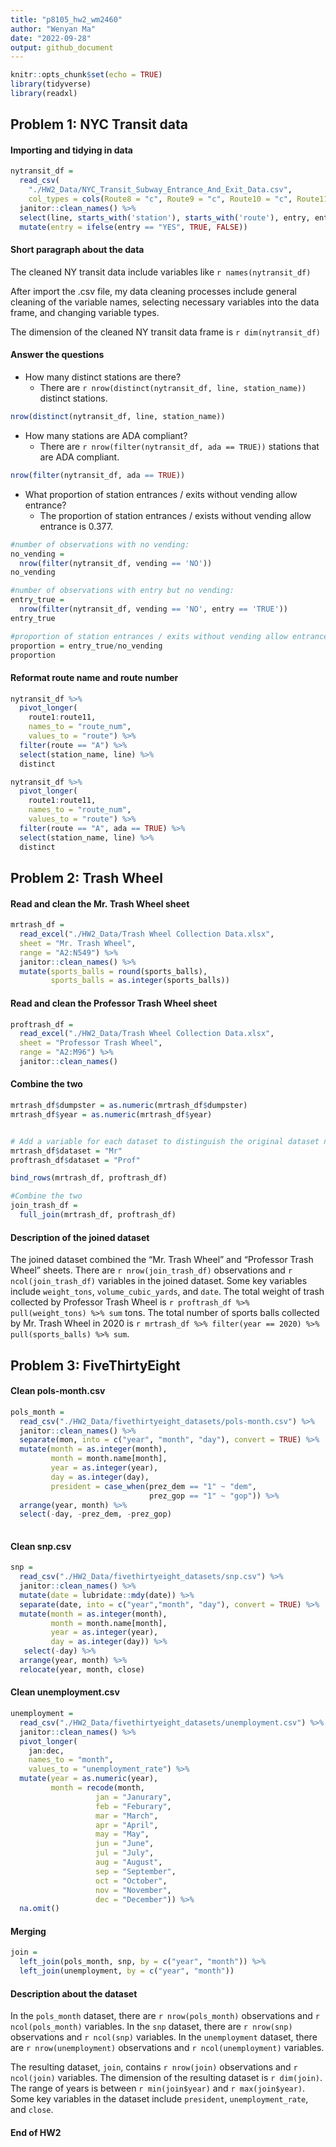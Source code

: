 ```yaml
---
title: "p8105_hw2_wm2460"
author: "Wenyan Ma"
date: "2022-09-28"
output: github_document
---
```


```r
knitr::opts_chunk$set(echo = TRUE)
library(tidyverse)
library(readxl)
```


## Problem 1: NYC Transit data

#### Importing and tidying in data
```r
nytransit_df = 
  read_csv(
    "./HW2_Data/NYC_Transit_Subway_Entrance_And_Exit_Data.csv",
    col_types = cols(Route8 = "c", Route9 = "c", Route10 = "c", Route11 = "c")) %>% 
  janitor::clean_names() %>% 
  select(line, starts_with('station'), starts_with('route'), entry, entrance_type, vending, ada, -station_location) %>%
  mutate(entry = ifelse(entry == "YES", TRUE, FALSE))
```

#### Short paragraph about the data

The cleaned NY transit data include variables like `r names(nytransit_df)`

After import the .csv file, my data cleaning processes include general cleaning of the variable names, selecting necessary variables into the data frame, and changing variable types.

The dimension of the cleaned NY transit data frame is `r dim(nytransit_df)`

#### Answer the questions

*   How many distinct stations are there? 
    * There are `r nrow(distinct(nytransit_df, line, station_name))` distinct stations.

```r
nrow(distinct(nytransit_df, line, station_name))
```

*   How many stations are ADA compliant?
    * There are `r nrow(filter(nytransit_df, ada == TRUE))` stations that are ADA compliant.
  
```r
nrow(filter(nytransit_df, ada == TRUE))
```

*   What proportion of station entrances / exits without vending allow entrance? 
    * The proportion of station entrances / exists without vending allow entrance is 0.377.
    
```r
#number of observations with no vending:
no_vending =
  nrow(filter(nytransit_df, vending == 'NO'))
no_vending

#number of observations with entry but no vending: 
entry_true = 
  nrow(filter(nytransit_df, vending == 'NO', entry == 'TRUE'))
entry_true

#proportion of station entrances / exits without vending allow entrance
proportion = entry_true/no_vending 
proportion

```


#### Reformat route name and route number
```r
nytransit_df %>% 
  pivot_longer(
    route1:route11,
    names_to = "route_num",
    values_to = "route") %>% 
  filter(route == "A") %>% 
  select(station_name, line) %>% 
  distinct

nytransit_df %>% 
  pivot_longer(
    route1:route11,
    names_to = "route_num",
    values_to = "route") %>% 
  filter(route == "A", ada == TRUE) %>% 
  select(station_name, line) %>% 
  distinct
```
  
  
## Problem 2: Trash Wheel

#### Read and clean the Mr. Trash Wheel sheet

```r
mrtrash_df = 
  read_excel("./HW2_Data/Trash Wheel Collection Data.xlsx",
  sheet = "Mr. Trash Wheel",
  range = "A2:N549") %>% 
  janitor::clean_names() %>% 
  mutate(sports_balls = round(sports_balls), 
         sports_balls = as.integer(sports_balls))
```

#### Read and clean the Professor Trash Wheel sheet

```r
proftrash_df = 
  read_excel("./HW2_Data/Trash Wheel Collection Data.xlsx",
  sheet = "Professor Trash Wheel",
  range = "A2:M96") %>% 
  janitor::clean_names() 
```


#### Combine the two 
```r
mrtrash_df$dumpster = as.numeric(mrtrash_df$dumpster)
mrtrash_df$year = as.numeric(mrtrash_df$year)


# Add a variable for each dataset to distinguish the original dataset name
mrtrash_df$dataset = "Mr"
proftrash_df$dataset = "Prof"

bind_rows(mrtrash_df, proftrash_df)

#Combine the two
join_trash_df = 
  full_join(mrtrash_df, proftrash_df)
```

#### Description of the joined dataset

  The joined dataset combined the "Mr. Trash Wheel" and "Professor Trash Wheel" sheets. 
  There are `r nrow(join_trash_df)` observations and `r ncol(join_trash_df)` variables in the joined dataset. 
  Some key variables include `weight_tons`, `volume_cubic_yards`, and `date`. 
  The total weight of trash collected by Professor Trash Wheel is `r proftrash_df %>% pull(weight_tons) %>% sum` tons.
  The total number of sports balls collected by Mr. Trash Wheel in 2020 is `r mrtrash_df %>% filter(year == 2020) %>% pull(sports_balls) %>% sum`.
    
    
## Problem 3: FiveThirtyEight

#### Clean pols-month.csv
```r
pols_month = 
  read_csv("./HW2_Data/fivethirtyeight_datasets/pols-month.csv") %>% 
  janitor::clean_names() %>%
  separate(mon, into = c("year", "month", "day"), convert = TRUE) %>% 
  mutate(month = as.integer(month),
         month = month.name[month],
         year = as.integer(year),
         day = as.integer(day),
         president = case_when(prez_dem == "1" ~ "dem", 
                               prez_gop == "1" ~ "gop")) %>% 
  arrange(year, month) %>% 
  select(-day, -prez_dem, -prez_gop)
  
```


#### Clean snp.csv
```r
snp = 
  read_csv("./HW2_Data/fivethirtyeight_datasets/snp.csv") %>% 
  janitor::clean_names() %>% 
  mutate(date = lubridate::mdy(date)) %>% 
  separate(date, into = c("year","month", "day"), convert = TRUE) %>%
  mutate(month = as.integer(month),
         month = month.name[month],
         year = as.integer(year),
         day = as.integer(day)) %>% 
   select(-day) %>% 
  arrange(year, month) %>% 
  relocate(year, month, close)
```


#### Clean unemployment.csv
```r
unemployment = 
  read_csv("./HW2_Data/fivethirtyeight_datasets/unemployment.csv") %>%
  janitor::clean_names() %>% 
  pivot_longer(
    jan:dec,
    names_to = "month",
    values_to = "unemployment_rate") %>% 
  mutate(year = as.numeric(year),
         month = recode(month,
                   jan = "Janurary",
                   feb = "Feburary", 
                   mar = "March", 
                   apr = "April",
                   may = "May",
                   jun = "June",
                   jul = "July",
                   aug = "August",
                   sep = "September",
                   oct = "October",
                   nov = "November",
                   dec = "December")) %>% 
  na.omit()
```

#### Merging

```r
join = 
  left_join(pols_month, snp, by = c("year", "month")) %>% 
  left_join(unemployment, by = c("year", "month"))
```

#### Description about the dataset

  In the `pols_month` dataset, there are `r nrow(pols_month)` observations and `r ncol(pols_month)` variables. 
  In the `snp` dataset, there are `r nrow(snp)` observations and `r ncol(snp)` variables.
  In the `unemployment` dataset, there are `r nrow(unemployment)` observations and `r ncol(unemployment)` variables.

  The resulting dataset, `join`, contains `r nrow(join)` observations and `r ncol(join)` variables. The dimension of the resulting dataset is `r dim(join)`. The range of years is between `r min(join$year)` and `r max(join$year)`. Some key variables in the dataset include `president`, `unemployment_rate`, and `close`. 



#### End of HW2



